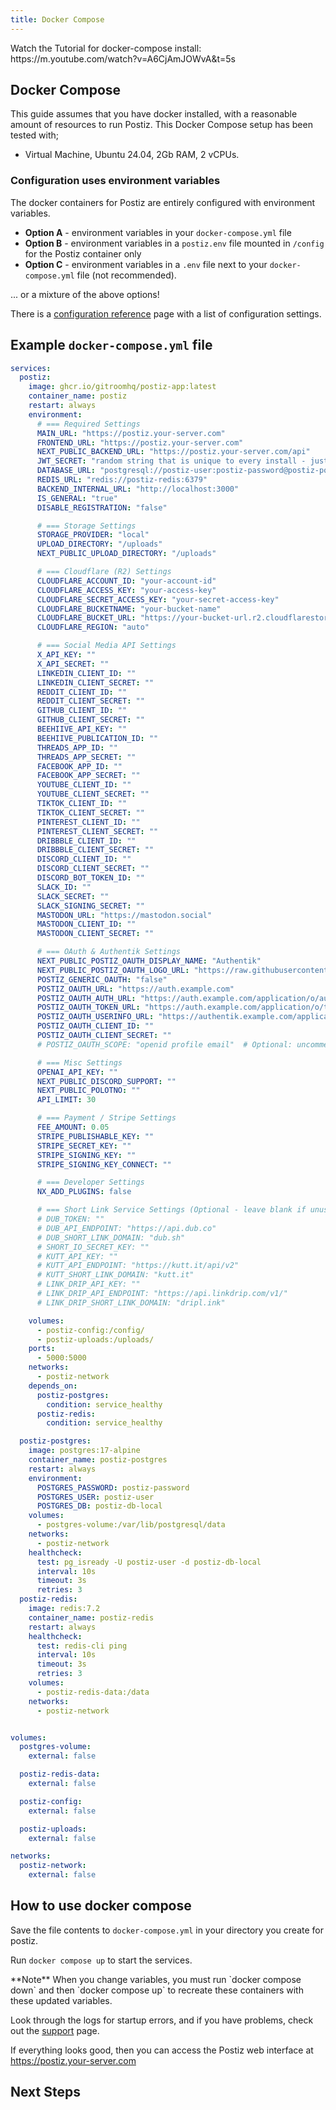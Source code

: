 ```yaml
---
title: Docker Compose
---
```



<Callout>
Watch the Tutorial for docker-compose install: https://m.youtube.com/watch?v=A6CjAmJOWvA&t=5s
</Callout>

## Docker Compose

This guide assumes that you have docker installed, with a reasonable amount of resources to run Postiz. This Docker Compose setup has been tested with;

- Virtual Machine, Ubuntu 24.04, 2Gb RAM, 2 vCPUs.

<Prereqs />

### Configuration uses environment variables

The docker containers for Postiz are entirely configured with environment variables.

- **Option A** - environment variables in your `docker-compose.yml` file
- **Option B** - environment variables in a `postiz.env` file mounted in `/config` for the Postiz container only
- **Option C** - environment variables in a `.env` file next to your `docker-compose.yml` file (not recommended).

... or a mixture of the above options!

There is a [configuration reference](/configuration/reference/) page with a list
of configuration settings.

## Example `docker-compose.yml` file

```yaml
services:
  postiz:
    image: ghcr.io/gitroomhq/postiz-app:latest
    container_name: postiz
    restart: always
    environment:
      # === Required Settings
      MAIN_URL: "https://postiz.your-server.com"
      FRONTEND_URL: "https://postiz.your-server.com"
      NEXT_PUBLIC_BACKEND_URL: "https://postiz.your-server.com/api"
      JWT_SECRET: "random string that is unique to every install - just type random characters here!"
      DATABASE_URL: "postgresql://postiz-user:postiz-password@postiz-postgres:5432/postiz-db-local"
      REDIS_URL: "redis://postiz-redis:6379"
      BACKEND_INTERNAL_URL: "http://localhost:3000"
      IS_GENERAL: "true"
      DISABLE_REGISTRATION: "false"

      # === Storage Settings
      STORAGE_PROVIDER: "local"
      UPLOAD_DIRECTORY: "/uploads"
      NEXT_PUBLIC_UPLOAD_DIRECTORY: "/uploads"

      # === Cloudflare (R2) Settings
      CLOUDFLARE_ACCOUNT_ID: "your-account-id"
      CLOUDFLARE_ACCESS_KEY: "your-access-key"
      CLOUDFLARE_SECRET_ACCESS_KEY: "your-secret-access-key"
      CLOUDFLARE_BUCKETNAME: "your-bucket-name"
      CLOUDFLARE_BUCKET_URL: "https://your-bucket-url.r2.cloudflarestorage.com/"
      CLOUDFLARE_REGION: "auto"

      # === Social Media API Settings
      X_API_KEY: ""
      X_API_SECRET: ""
      LINKEDIN_CLIENT_ID: ""
      LINKEDIN_CLIENT_SECRET: ""
      REDDIT_CLIENT_ID: ""
      REDDIT_CLIENT_SECRET: ""
      GITHUB_CLIENT_ID: ""
      GITHUB_CLIENT_SECRET: ""
      BEEHIIVE_API_KEY: ""
      BEEHIIVE_PUBLICATION_ID: ""
      THREADS_APP_ID: ""
      THREADS_APP_SECRET: ""
      FACEBOOK_APP_ID: ""
      FACEBOOK_APP_SECRET: ""
      YOUTUBE_CLIENT_ID: ""
      YOUTUBE_CLIENT_SECRET: ""
      TIKTOK_CLIENT_ID: ""
      TIKTOK_CLIENT_SECRET: ""
      PINTEREST_CLIENT_ID: ""
      PINTEREST_CLIENT_SECRET: ""
      DRIBBBLE_CLIENT_ID: ""
      DRIBBBLE_CLIENT_SECRET: ""
      DISCORD_CLIENT_ID: ""
      DISCORD_CLIENT_SECRET: ""
      DISCORD_BOT_TOKEN_ID: ""
      SLACK_ID: ""
      SLACK_SECRET: ""
      SLACK_SIGNING_SECRET: ""
      MASTODON_URL: "https://mastodon.social"
      MASTODON_CLIENT_ID: ""
      MASTODON_CLIENT_SECRET: ""

      # === OAuth & Authentik Settings
      NEXT_PUBLIC_POSTIZ_OAUTH_DISPLAY_NAME: "Authentik"
      NEXT_PUBLIC_POSTIZ_OAUTH_LOGO_URL: "https://raw.githubusercontent.com/walkxcode/dashboard-icons/master/png/authentik.png"
      POSTIZ_GENERIC_OAUTH: "false"
      POSTIZ_OAUTH_URL: "https://auth.example.com"
      POSTIZ_OAUTH_AUTH_URL: "https://auth.example.com/application/o/authorize"
      POSTIZ_OAUTH_TOKEN_URL: "https://auth.example.com/application/o/token"
      POSTIZ_OAUTH_USERINFO_URL: "https://authentik.example.com/application/o/userinfo"
      POSTIZ_OAUTH_CLIENT_ID: ""
      POSTIZ_OAUTH_CLIENT_SECRET: ""
      # POSTIZ_OAUTH_SCOPE: "openid profile email"  # Optional: uncomment to override default scope

      # === Misc Settings
      OPENAI_API_KEY: ""
      NEXT_PUBLIC_DISCORD_SUPPORT: ""
      NEXT_PUBLIC_POLOTNO: ""
      API_LIMIT: 30

      # === Payment / Stripe Settings
      FEE_AMOUNT: 0.05
      STRIPE_PUBLISHABLE_KEY: ""
      STRIPE_SECRET_KEY: ""
      STRIPE_SIGNING_KEY: ""
      STRIPE_SIGNING_KEY_CONNECT: ""

      # === Developer Settings
      NX_ADD_PLUGINS: false

      # === Short Link Service Settings (Optional - leave blank if unused)
      # DUB_TOKEN: ""
      # DUB_API_ENDPOINT: "https://api.dub.co"
      # DUB_SHORT_LINK_DOMAIN: "dub.sh"
      # SHORT_IO_SECRET_KEY: ""
      # KUTT_API_KEY: ""
      # KUTT_API_ENDPOINT: "https://kutt.it/api/v2"
      # KUTT_SHORT_LINK_DOMAIN: "kutt.it"
      # LINK_DRIP_API_KEY: ""
      # LINK_DRIP_API_ENDPOINT: "https://api.linkdrip.com/v1/"
      # LINK_DRIP_SHORT_LINK_DOMAIN: "dripl.ink"

    volumes:
      - postiz-config:/config/
      - postiz-uploads:/uploads/
    ports:
      - 5000:5000
    networks:
      - postiz-network
    depends_on:
      postiz-postgres:
        condition: service_healthy
      postiz-redis:
        condition: service_healthy

  postiz-postgres:
    image: postgres:17-alpine
    container_name: postiz-postgres
    restart: always
    environment:
      POSTGRES_PASSWORD: postiz-password
      POSTGRES_USER: postiz-user
      POSTGRES_DB: postiz-db-local
    volumes:
      - postgres-volume:/var/lib/postgresql/data
    networks:
      - postiz-network
    healthcheck:
      test: pg_isready -U postiz-user -d postiz-db-local
      interval: 10s
      timeout: 3s
      retries: 3
  postiz-redis:
    image: redis:7.2
    container_name: postiz-redis
    restart: always
    healthcheck:
      test: redis-cli ping
      interval: 10s
      timeout: 3s
      retries: 3
    volumes:
      - postiz-redis-data:/data
    networks:
      - postiz-network


volumes:
  postgres-volume:
    external: false

  postiz-redis-data:
    external: false

  postiz-config:
    external: false

  postiz-uploads:
    external: false

networks:
  postiz-network:
    external: false
```

## How to use docker compose

Save the file contents to `docker-compose.yml` in your directory you create for postiz.

Run `docker compose up` to start the services.

<Callout type="warning">
  **Note** When you change variables, you must run `docker compose down` and
  then `docker compose up` to recreate these containers with these updated
  variables.
</Callout>

Look through the logs for startup errors, and if you have problems, check out the [support](/support/) page.

If everything looks good, then you can access the Postiz web interface at https://postiz.your-server.com

<DockerEnvvarApps />

## Next Steps

<Cards>
  <Cards.Card title="Learn the architecture of the project" href="/howitworks" />
  <Cards.Card
    title="Set up providers such as Linkedin, X and Reddit"
    href="/providers"
  />
</Cards>
